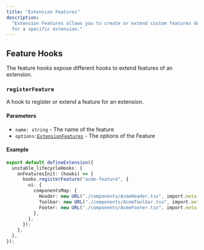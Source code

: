 ```yaml
---
title: "Extension Features"
description:
  "Extension Features allows you to create or extend custom features designed
  for a specific extension."
---
```


<SinceVersion tag="3.9" />

## Feature Hooks

The feature hooks expose different hooks to extend features of an extension.

### `registerFeature`

A hook to register or extend a feature for an extension.

#### Parameters

- `name: string` - The name of the feature
- `options:`[`ExtensionFeatures`](https://gitlab.blackswift.cloud/front-commerce/front-commerce/-/blob/a025ba1e1ba82a4a56609e58d537d03d74317df3/packages/types/extension-features.d.ts) -
  The options of the Feature

#### Example

```ts title="./example-extension/acme-extension/index.ts"
export default defineExtension({
  unstable_lifecycleHooks: {
    onFeaturesInit: (hooks) => {
      hooks.registerFeature("acme-feature", {
        ui: {
          componentsMap: {
            Header: new URL("./components/AcmeHeader.tsx", import.meta.url),
            Toolbar: new URL("./components/AcmeToolbar.tsx", import.meta.url),
            Footer: new URL("./components/AcmeFooter.tsx", import.meta.url),
          },
        },
      });
    },
  },
});
```

